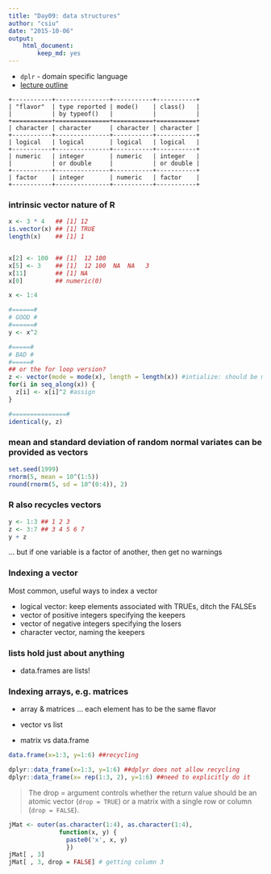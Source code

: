 ```yaml
---
title: "Day09: data structures"
author: "csiu"
date: "2015-10-06"
output:
    html_document:
        keep_md: yes
---
```


- `dplr` - domain specific language
- [lecture outline](http://stat545-ubc.github.io/cm009_r-objects-collections.html)

```
+-----------+---------------+-----------+-----------+
| "flavor"  | type reported | mode()    | class()   |
|           | by typeof()   |           |           |
+===========+===============+===========+===========+
| character | character     | character | character |
+-----------+---------------+-----------+-----------+
| logical   | logical       | logical   | logical   |
+-----------+---------------+-----------+-----------+
| numeric   | integer       | numeric   | integer   |
|           | or double     |           | or double |
+-----------+---------------+-----------+-----------+
| factor    | integer       | numeric   | factor    |
+-----------+---------------+-----------+-----------+
```

### intrinsic vector nature of R
```r
x <- 3 * 4   ## [1] 12
is.vector(x) ## [1] TRUE
length(x)    ## [1] 1


x[2] <- 100  ## [1]  12 100
x[5] <- 3    ## [1]  12 100  NA  NA   3
x[11]        ## [1] NA
x[0]         ## numeric(0)
```

```r
x <- 1:4

#======#
# GOOD #
#======#
y <- x^2

#=====#
# BAD #
#=====#
## or the for loop version?
z <- vector(mode = mode(x), length = length(x)) #intialize: should be mode of x and length of x
for(i in seq_along(x)) {
  z[i] <- x[i]^2 #assign
}

#===============#
identical(y, z)
```

### mean and standard deviation of random normal variates can be provided as vectors
```r
set.seed(1999)
rnorm(5, mean = 10^(1:5))
round(rnorm(5, sd = 10^(0:4)), 2)
```

### R also recycles vectors
```r
y <- 1:3 ## 1 2 3
z <- 3:7 ## 3 4 5 6 7
y + z
```
... but if one variable is a factor of another, then get no warnings

### Indexing a vector
Most common, useful ways to index a vector

- logical vector: keep elements associated with TRUEs, ditch the FALSEs
- vector of positive integers specifying the keepers
- vector of negative integers specifying the losers
- character vector, naming the keepers

### lists hold just about anything
- data.frames are lists!

### Indexing arrays, e.g. matrices
- array & matrices ... each element has to be the same flavor

- vector vs list
- matrix vs data.frame

```r
data.frame(x=1:3, y=1:6) ##recycling

dplyr::data_frame(x=1:3, y=1:6) ##dplyr does not allow recycling
dplyr::data_frame(x= rep(1:3, 2), y=1:6) ##need to explicitly do it
```

> The drop = argument controls whether the return value should be an atomic vector (`drop = TRUE`) or a matrix with a single row or column (`drop = FALSE`). 

```r
jMat <- outer(as.character(1:4), as.character(1:4),
              function(x, y) {
                paste0('x', x, y)
                })
jMat[ , 3]
jMat[ , 3, drop = FALSE] # getting column 3
```

